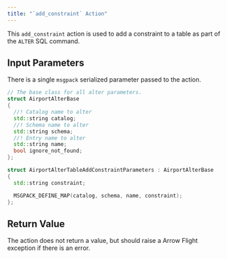 ```yaml
---
title: "`add_constraint` Action"
---
```


This `add_constraint` action is used to add a constraint to a table as part of the `ALTER` SQL command.

## Input Parameters

There is a single `msgpack` serialized parameter passed to the action.

```c++
// The base class for all alter parameters.
struct AirportAlterBase
{
  //! Catalog name to alter
  std::string catalog;
  //! Schema name to alter
  std::string schema;
  //! Entry name to alter
  std::string name;
  bool ignore_not_found;
};

struct AirportAlterTableAddConstraintParameters : AirportAlterBase
{
  std::string constraint;

  MSGPACK_DEFINE_MAP(catalog, schema, name, constraint);
};

```

## Return Value

The action does not return a value, but should raise a Arrow Flight exception if there is an error.



